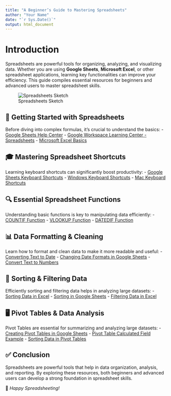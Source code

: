 ```yaml
---
title: "A Beginner’s Guide to Mastering Spreadsheets"
author: "Your Name"
date: "`r Sys.Date()`"
output: html_document
---
```


# Introduction
Spreadsheets are powerful tools for organizing, analyzing, and visualizing data. Whether you are using **Google Sheets**, **Microsoft Excel**, or other spreadsheet applications, learning key functionalities can improve your efficiency. This guide compiles essential resources for beginners and advanced users to master spreadsheet skills.

![Spreadsheets Sketch](spreadsheet_sketch.png)

## 📌 Getting Started with Spreadsheets
Before diving into complex formulas, it's crucial to understand the basics:
- [Google Sheets Help Center](https://support.google.com/docs/answer/181110)
- [Google Workspace Learning Center - Spreadsheets](https://support.google.com/a/users/answer/9300311?hl=en&ref_topic=9296423)
- [Microsoft Excel Basics](https://support.microsoft.com/en-us/office/keyboard-shortcuts-in-excel-1798d9d5-842a-42b8-9c99-9b7213f0040f?ui=en-US&rs=en-US&ad=US)

## 🎓 Mastering Spreadsheet Shortcuts
Learning keyboard shortcuts can significantly boost productivity:
- [Google Sheets Keyboard Shortcuts](https://support.google.com/docs/answer/46973?co=GENIE.Platform%3DDesktop&hl=en&oco=0)
- [Windows Keyboard Shortcuts](https://support.microsoft.com/en-us/windows/keyboard-shortcuts-in-windows-dcc61a57-8ff0-cffe-9796-cb9706c75eec)
- [Mac Keyboard Shortcuts](https://support.apple.com/en-us/HT201236)

## 🔍 Essential Spreadsheet Functions
Understanding basic functions is key to manipulating data efficiently:
- [COUNTIF Function](https://support.microsoft.com/en-us/office/countif-function-e0de10c6-f885-4e71-abb4-1f464816df34)
- [VLOOKUP Function](https://support.microsoft.com/en-us/office/vlookup-function-0bbc8083-26fe-4963-8ab8-93a18ad188a1)
- [DATEDIF Function](https://support.microsoft.com/en-us/office/datedif-function-25dba1a4-2812-480b-84dd-8b32a451b35c)

## 📊 Data Formatting & Cleaning
Learn how to format and clean data to make it more readable and useful:
- [Converting Text to Date](https://www.ablebits.com/office-addins-blog/excel-convert-text-date/)
- [Changing Date Formats in Google Sheets](https://www.ablebits.com/office-addins-blog/google-sheets-change-date-format/)
- [Convert Text to Numbers](https://productivityspot.com/convert-text-to-numbers-google-sheets/)

## 📑 Sorting & Filtering Data
Efficiently sorting and filtering data helps in analyzing large datasets:
- [Sorting Data in Excel](https://support.microsoft.com/en-us/office/video-sort-data-in-a-range-or-table-ffb9fcb0-b9cb-48bf-a15c-8bec9fd3a472#ID0EAABAAA=Transcript)
- [Sorting in Google Sheets](https://support.google.com/docs/answer/3093150?hl=en)
- [Filtering Data in Excel](https://support.microsoft.com/en-us/office/filter-data-in-a-pivottable-cc1ed287-3a97-4e95-b377-ddfafe79fa8f)

## 🖥 Pivot Tables & Data Analysis
Pivot Tables are essential for summarizing and analyzing large datasets:
- [Creating Pivot Tables in Google Sheets](https://www.benlcollins.com/spreadsheets/pivot-tables-google-sheets/)
- [Pivot Table Calculated Field Example](https://exceljet.net/pivot-tables/pivot-table-calculated-field-example)
- [Sorting Data in Pivot Tables](https://support.microsoft.com/en-us/office/sort-data-in-a-pivottable-or-pivotchart-e41f7107-b92d-44ef-861f-24430830450a)

## ✅ Conclusion
Spreadsheets are powerful tools that help in data organization, analysis, and reporting. By exploring these resources, both beginners and advanced users can develop a strong foundation in spreadsheet skills.

📌 *Happy Spreadsheeting!*